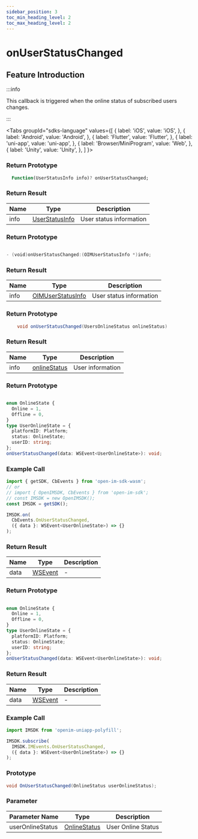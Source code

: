 ```yaml
---
sidebar_position: 3
toc_min_heading_level: 2
toc_max_heading_level: 2
---
```


# onUserStatusChanged

## Feature Introduction

:::info

This callback is triggered when the online status of subscribed users changes.

:::

<Tabs
groupId="sdks-language"
values={[
{ label: 'iOS', value: 'iOS', },
{ label: 'Android', value: 'Android', },
{ label: 'Flutter', value: 'Flutter', },
{ label: 'uni-app', value: 'uni-app', },
{ label: 'Browser/MiniProgram', value: 'Web', },
{ label: 'Unity', value: 'Unity', },
]
}>

<TabItem value="Flutter">

### Return Prototype

```dart showLineNumbers
  Function(UserStatusInfo info)? onUserStatusChanged;
```

### Return Result

| Name | Type           | Description           |
| ---- | -------------- | ----------------------|
| info | [UserStatusInfo](/class/user/userStatusInfo.mdx) | User status information |

</TabItem>

<TabItem value="iOS">

### Return Prototype

```swift showLineNumbers

- (void)onUserStatusChanged:(OIMUserStatusInfo *)info;

```

### Return Result

| Name | Type              | Description           |
| ---- | ----------------- | ----------------------|
| info | [OIMUserStatusInfo](/class/user/userStatusInfo.mdx) | User status information |

</TabItem>

<TabItem value="Android">

### Return Prototype

```java showLineNumbers
    void onUserStatusChanged(UsersOnlineStatus onlineStatus)
```

### Return Result

| Name | Type                                                    | Description   |
| ---- | ------------------------------------------------------- | ------------- |
| info | [onlineStatus](/class/user/userStatusInfo.mdx) | User information |

</TabItem>

<TabItem value="Web">

### Return Prototype

```ts showLineNumbers

enum OnlineState {
  Online = 1,
  Offline = 0,
}
type UserOnlineState = {
  platformID: Platform;
  status: OnlineState;
  userID: string;
};
onUserStatusChanged(data: WSEvent<UserOnlineState>): void;

```

### Example Call

```js showLineNumbers
import { getSDK, CbEvents } from 'open-im-sdk-wasm';
// or
// import { OpenIMSDK, CbEvents } from 'open-im-sdk';
// const IMSDK = new OpenIMSDK();
const IMSDK = getSDK();

IMSDK.on(
  CbEvents.OnUserStatusChanged,
  ({ data }: WSEvent<UserOnlineState>) => {}
);
```

### Return Result

| Name | Type                                    | Description |
| ---- | --------------------------------------- | ----------- |
| data | [WSEvent](/class/response.mdx) | -          |

</TabItem>

<TabItem value="uni-app">

### Return Prototype

```ts showLineNumbers

enum OnlineState {
  Online = 1,
  Offline = 0,
}
type UserOnlineState = {
  platformID: Platform;
  status: OnlineState;
  userID: string;
};
onUserStatusChanged(data: WSEvent<UserOnlineState>): void;

```

### Return Result

| Name | Type                                    | Description |
| ---- | --------------------------------------- | ----------- |
| data | [WSEvent](/class/response.mdx) | -          |

### Example Call

```js showLineNumbers
import IMSDK from 'openim-uniapp-polyfill';

IMSDK.subscribe(
  IMSDK.IMEvents.OnUserStatusChanged,
  ({ data }: WSEvent<UserOnlineState>) => {}
);
```

</TabItem>

<TabItem value="Unity">

### Prototype

```C# showLineNumbers
void OnUserStatusChanged(OnlineStatus userOnlineStatus);
```

### Parameter

| Parameter Name  | Type           | Description     |
| ---- | -------------- | -------- |
| userOnlineStatus | [OnlineStatus](/class/user/userStatusInfo.mdx) | User Online Status|

</TabItem>

</Tabs>